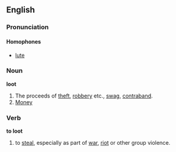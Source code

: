 ==English==
===Pronunciation===
====Homophones====
*[[lute]]
===Noun===
'''loot'''
#The proceeds of [[theft]], [[robbery]] etc., [[swag]], [[contraband]].
#[[Money]]

===Verb===
'''to loot'''
#to [[steal]], especially as part of [[war]], [[riot]] or other group violence.